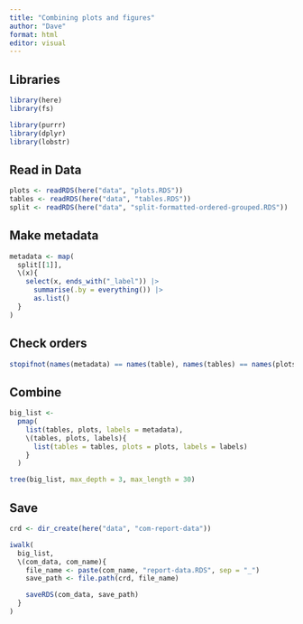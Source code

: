 ```yaml
---
title: "Combining plots and figures"
author: "Dave"
format: html
editor: visual
---
```


## Libraries

```r
library(here)
library(fs)

library(purrr)
library(dplyr)
library(lobstr)
```

## Read in Data

```r
plots <- readRDS(here("data", "plots.RDS"))
tables <- readRDS(here("data", "tables.RDS"))
split <- readRDS(here("data", "split-formatted-ordered-grouped.RDS"))
```

## Make metadata

```r
metadata <- map(
  split[[1]],
  \(x){
    select(x, ends_with("_label")) |>
      summarise(.by = everything()) |>
      as.list()
  }
)
```

## Check orders

```r
stopifnot(names(metadata) == names(table), names(tables) == names(plots))
```

## Combine

```r
big_list <-
  pmap(
    list(tables, plots, labels = metadata),
    \(tables, plots, labels){
      list(tables = tables, plots = plots, labels = labels)
    }
  )

tree(big_list, max_depth = 3, max_length = 30)
```

## Save

```r
crd <- dir_create(here("data", "com-report-data"))

iwalk(
  big_list,
  \(com_data, com_name){
    file_name <- paste(com_name, "report-data.RDS", sep = "_")
    save_path <- file.path(crd, file_name)

    saveRDS(com_data, save_path)
  }
)
```
